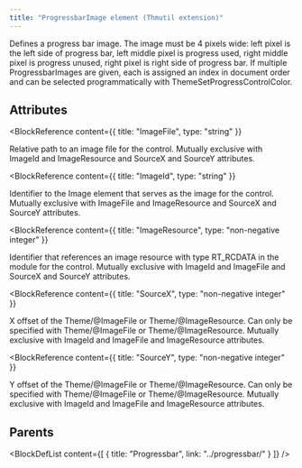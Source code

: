 ```yaml
---
title: "ProgressbarImage element (Thmutil extension)"
---
```



Defines a progress bar image.
 The image must be 4 pixels wide: left pixel is the left side of progress bar, left middle pixel is progress used, right middle pixel is progress unused, right pixel is right side of progress bar.
 If multiple ProgressbarImages are given, each is assigned an index in document order and can be selected programmatically with ThemeSetProgressControlColor.


## Attributes

<BlockWrapper>

  <BlockReference
    content={{
      title: "ImageFile",
      type: "string"
    }}
  >
  Relative path to an image file for the control.
   Mutually exclusive with ImageId and ImageResource and SourceX and SourceY attributes.
  </BlockReference>

  <BlockReference
    content={{
      title: "ImageId",
      type: "string"
    }}
  >
  Identifier to the Image element that serves as the image for the control.
   Mutually exclusive with ImageFile and ImageResource and SourceX and SourceY attributes.
  </BlockReference>

  <BlockReference
    content={{
      title: "ImageResource",
      type: "non-negative integer"
    }}
  >
  Identifier that references an image resource with type RT_RCDATA in the module for the control.
   Mutually exclusive with ImageId and ImageFile and SourceX and SourceY attributes.
  </BlockReference>

  <BlockReference
    content={{
      title: "SourceX",
      type: "non-negative integer"
    }}
  >
  X offset of the Theme/@ImageFile or Theme/@ImageResource.
   Can only be specified with Theme/@ImageFile or Theme/@ImageResource.
   Mutually exclusive with ImageId and ImageFile and ImageResource attributes.
  </BlockReference>

  <BlockReference
    content={{
      title: "SourceY",
      type: "non-negative integer"
    }}
  >
  Y offset of the Theme/@ImageFile or Theme/@ImageResource.
   Can only be specified with Theme/@ImageFile or Theme/@ImageResource.
   Mutually exclusive with ImageId and ImageFile and ImageResource attributes.
  </BlockReference>

</BlockWrapper>


## Parents

<BlockDefList content={[
    {
      title: "Progressbar",
      link: "../progressbar/"
    }
  ]}
/>